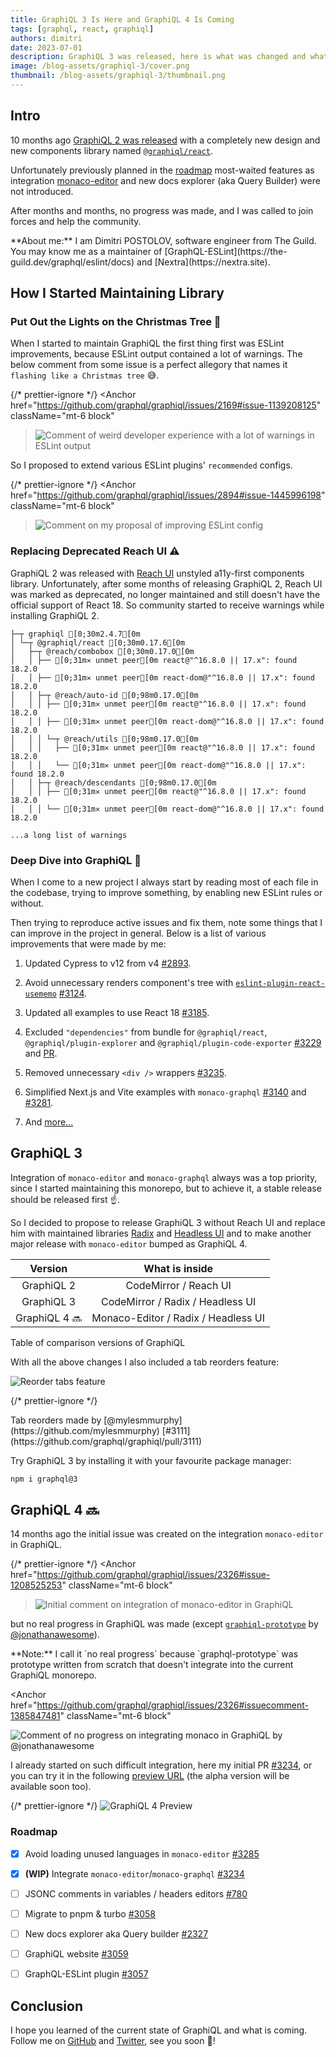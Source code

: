 ```yaml
---
title: GraphiQL 3 Is Here and GraphiQL 4 Is Coming
tags: [graphql, react, graphiql]
authors: dimitri
date: 2023-07-01
description: GraphiQL 3 was released, here is what was changed and what will be in GraphiQL 4.
image: /blog-assets/graphiql-3/cover.png
thumbnail: /blog-assets/graphiql-3/thumbnail.png
---
```



## Intro

10 months ago
[GraphiQL 2 was released](https://github.com/graphql/graphiql/releases/tag/graphiql%402.0.0) with a
completely new design and new components library named
[`@graphiql/react`](https://github.com/graphql/graphiql/tree/main/packages/graphiql-react).

Unfortunately previously planned in the [roadmap](https://github.com/graphql/graphiql/issues/2328)
most-waited features as integration [monaco-editor](https://github.com/microsoft/monaco-editor) and
new docs explorer (aka Query Builder) were not introduced.

After months and months, no progress was made, and I was called to join forces and help the
community.

<Callout type="info">
  **About me:** I am Dimitri POSTOLOV, software engineer from The Guild. You may know me as a
  maintainer of [GraphQL-ESLint](https://the-guild.dev/graphql/eslint/docs) and
  [Nextra](https://nextra.site).
</Callout>

## How I Started Maintaining Library

### Put Out the Lights on the Christmas Tree 🎄

When I started to maintain GraphiQL the first thing first was ESLint improvements, because ESLint
output contained a lot of warnings. The below comment from some issue is a perfect allegory that
names it `flashing like a Christmas tree` 😅.

{/* prettier-ignore */}
<Anchor
  href="https://github.com/graphql/graphiql/issues/2169#issue-1139208125" className="mt-6 block"
>![Comment of weird developer experience with a lot of warnings in ESLint
  output](./img_1.png)</Anchor>

So I proposed to extend various ESLint plugins' `recommended` configs.

{/* prettier-ignore */}
<Anchor
  href="https://github.com/graphql/graphiql/issues/2894#issue-1445996198" className="mt-6 block"
>![Comment on my proposal of improving ESLint config](./img.png)</Anchor>

### Replacing Deprecated Reach UI ⚠️

GraphiQL 2 was released with [Reach UI](https://reach.tech) unstyled a11y-first components library.
Unfortunately, after some months of releasing GraphiQL 2, Reach UI was marked as deprecated, no
longer maintained and still doesn't have the official support of React 18. So community started to
receive warnings while installing GraphiQL 2.

```ansi filename="Terminal" copy=false
├─┬ graphiql [0;30m2.4.7[0m
│ └─┬ @graphiql/react [0;30m0.17.6[0m
│   ├─┬ @reach/combobox [0;30m0.17.0[0m
│   │ ├── [0;31m✕ unmet peer[0m react@"^16.8.0 || 17.x": found 18.2.0
│   │ ├── [0;31m✕ unmet peer[0m react-dom@"^16.8.0 || 17.x": found 18.2.0
│   │ ├─┬ @reach/auto-id [0;98m0.17.0[0m
│   │ │ ├── [0;31m✕ unmet peer[0m react@"^16.8.0 || 17.x": found 18.2.0
│   │ │ ├── [0;31m✕ unmet peer[0m react-dom@"^16.8.0 || 17.x": found 18.2.0
│   │ │ └─┬ @reach/utils [0;98m0.17.0[0m
│   │ │   ├── [0;31m✕ unmet peer[0m react@"^16.8.0 || 17.x": found 18.2.0
│   │ │   └── [0;31m✕ unmet peer[0m react-dom@"^16.8.0 || 17.x": found 18.2.0
│   │ ├─┬ @reach/descendants [0;98m0.17.0[0m
│   │ │ ├── [0;31m✕ unmet peer[0m react@"^16.8.0 || 17.x": found 18.2.0
│   │ │ └── [0;31m✕ unmet peer[0m react-dom@"^16.8.0 || 17.x": found 18.2.0

...a long list of warnings
```

### Deep Dive into GraphiQL 🌊

When I come to a new project I always start by reading most of each file in the codebase, trying to
improve something, by enabling new ESLint rules or without.

Then trying to reproduce active issues and fix them, note some things that I can improve in the
project in general. Below is a list of various improvements that were made by me:

1. Updated Cypress to v12 from v4 [#2893](https://github.com/graphql/graphiql/pull/2893).

1. Avoid unnecessary renders component's tree with
   [`eslint-plugin-react-usememo`](https://github.com/arthurgeron/eslint-plugin-react-usememo)
   [#3124](https://github.com/graphql/graphiql/pull/3124).

1. Updated all examples to use React 18 [#3185](https://github.com/graphql/graphiql/pull/3185).

1. Excluded `"dependencies"` from bundle for `@graphiql/react`, `@graphiql/plugin-explorer` and
   `@graphiql/plugin-code-exporter` [#3229](https://github.com/graphql/graphiql/pull/3228) and
   [PR](https://github.com/graphql/graphiql/pull/3229).

1. Removed unnecessary `<div />` wrappers [#3235](https://github.com/graphql/graphiql/pull/3235).

1. Simplified Next.js and Vite examples with `monaco-graphql`
   [#3140](https://github.com/graphql/graphiql/pull/3140) and
   [#3281](https://github.com/graphql/graphiql/pull/3281).

1. And
   [more...](https://github.com/graphql/graphiql/pulls?q=is%3Apr+sort%3Aupdated-desc+author%3AB2o5T+is%3Aclosed)

## GraphiQL 3

Integration of `monaco-editor` and `monaco-graphql` always was a top priority, since I started
maintaining this monorepo, but to achieve it, a stable release should be released first ☝️.

So I decided to propose to release GraphiQL 3 without Reach UI and replace him with maintained
libraries [Radix](https://radix-ui.com) and [Headless UI](https://headlessui.com) and to make
another major release with `monaco-editor` bumped as GraphiQL 4.

|    Version    |           What is inside            |
| :-----------: | :---------------------------------: |
|  GraphiQL 2   |        CodeMirror / Reach UI        |
|  GraphiQL 3   |  CodeMirror / Radix / Headless UI   |
| GraphiQL 4 🔜 | Monaco-Editor / Radix / Headless UI |

<p className="mt-3 text-center italic">Table of comparison versions of GraphiQL</p>

With all the above changes I also included a tab reorders feature:

![Reorder tabs feature](./reorder-tabs.gif)

{/* prettier-ignore */}
<p className="mt-3 text-center italic">Tab reorders made by
  [@mylesmmurphy](https://github.com/mylesmmurphy)
  [#3111](https://github.com/graphql/graphiql/pull/3111)</p>

Try GraphiQL 3 by installing it with your favourite package manager:

```sh npm2yarn
npm i graphql@3
```

## GraphiQL 4 🔜

14 months ago the initial issue was created on the integration `monaco-editor` in GraphiQL.

{/* prettier-ignore */}
<Anchor
  href="https://github.com/graphql/graphiql/issues/2326#issue-1208525253" className="mt-6 block"
>![Initial comment on integration of monaco-editor in GraphiQL](./img_4.png)</Anchor>

but no real progress in GraphiQL was made (except
[`graphiql-prototype`](https://github.com/jonathanawesome/graphiql-prototype) by
[@jonathanawesome](https://github.com/jonathanawesome)).

<Callout type="warning">
  **Note:** I call it `no real progress` because `graphql-prototype` was prototype written from
  scratch that doesn't integrate into the current GraphiQL monorepo.
</Callout>

<Anchor
  href="https://github.com/graphql/graphiql/issues/2326#issuecomment-1385847481"
  className="mt-6 block"
>
  ![Comment of no progress on integrating monaco in GraphiQL by @jonathanawesome](./img_2.png)
</Anchor>

I already started on such difficult integration, here my initial PR
[#3234](https://github.com/graphql/graphiql/pull/3234), or you can try it in the following
[preview URL](https://deploy-preview-3234--graphiql-test.netlify.app) (the alpha version will be
available soon too).

{/* prettier-ignore */}
<Anchor href="https://deploy-preview-3234--graphiql-test.netlify.app" className="mt-6 block">![GraphiQL
  4 Preview](./img_3.png)</Anchor>

### Roadmap

- [x] Avoid loading unused languages in `monaco-editor`
      [#3285](https://github.com/graphql/graphiql/pull/3285)

- [x] **(WIP)** Integrate `monaco-editor`/`monaco-graphql`
      [#3234](https://github.com/graphql/graphiql/pull/3234)

- [ ] JSONC comments in variables / headers editors
      [#780](https://github.com/graphql/graphiql/issues/780)

- [ ] Migrate to pnpm & turbo [#3058](https://github.com/graphql/graphiql/issues/3058)

- [ ] New docs explorer aka Query builder [#2327](https://github.com/graphql/graphiql/issues/2327)

- [ ] GraphiQL website [#3059](https://github.com/graphql/graphiql/issues/3059)

- [ ] GraphQL-ESLint plugin [#3057](https://github.com/graphql/graphiql/issues/3057)

## Conclusion

I hope you learned of the current state of GraphiQL and what is coming. Follow me on
[GitHub](https://github.com/B2o5T) and [Twitter](https://twitter.com/B2o5T), see you soon 👋!

<style jsx global>{`
  .nextra-content h3,
  .nextra-toc li a {
    font-family: 'Text Font', 'Custom Glyphs Font', sans-serif;
  }
  .nextra-content table {
    display: table;
    margin-left: auto;
    margin-right: auto;
  }
  .contains-task-list {
    margin-top: 1.5rem;
  }
`}</style>
